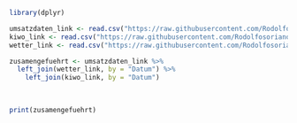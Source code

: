 ```r
library(dplyr)

umsatzdaten_link <- read.csv("https://raw.githubusercontent.com/Rodolfosoriano/Opencampus12A/main/kiwo.csv")
kiwo_link <- read.csv("https://raw.githubusercontent.com/Rodolfosoriano/Opencampus12A/main/umsatzdaten_gekuerzt.csv")
wetter_link <- read.csv("https://raw.githubusercontent.com/Rodolfosoriano/Opencampus12A/main/wetter.csv")

zusamengefuehrt <- umsatzdaten_link %>%
  left_join(wetter_link, by = "Datum") %>%
    left_join(kiwo_link, by = "Datum")
  
  

print(zusamengefuehrt)
```

